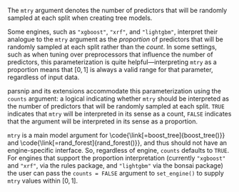 The `mtry` argument denotes the number of predictors that will be randomly sampled at each split when creating tree models. 

Some engines, such as `"xgboost"`, `"xrf"`, and `"lightgbm"`, interpret their analogue to the `mtry` argument as the _proportion_ of predictors that will be randomly sampled at each split rather than the _count_. In some settings, such as when tuning over preprocessors that influence the number of predictors, this parameterization is quite helpful---interpreting `mtry` as a proportion means that $[0, 1]$ is always a valid range for that parameter, regardless of input data.

parsnip and its extensions accommodate this parameterization using the `counts` argument: a logical indicating whether `mtry` should be interpreted as the number of predictors that will be randomly sampled at each split. `TRUE` indicates that `mtry` will be interpreted in its sense as a count, `FALSE` indicates that the argument will be interpreted in its sense as a proportion.

`mtry` is a main model argument for \\code{\\link[=boost_tree]{boost_tree()}} and \\code{\\link[=rand_forest]{rand_forest()}}, and thus should not have an engine-specific interface. So, regardless of engine, `counts` defaults to `TRUE`. For engines that support the proportion interpretation (currently `"xgboost"` and `"xrf"`, via the rules package, and `"lightgbm"` via the bonsai package) the user can pass the `counts = FALSE` argument to `set_engine()` to supply `mtry` values within $[0, 1]$.

